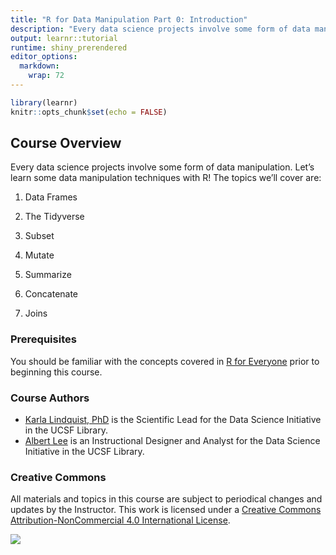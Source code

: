 ```yaml
---
title: "R for Data Manipulation Part 0: Introduction"
description: "Every data science projects involve some form of data manipulation. Let's learn some techniques to do it effectively with R!"
output: learnr::tutorial
runtime: shiny_prerendered
editor_options: 
  markdown: 
    wrap: 72
---
```


```r
library(learnr)
knitr::opts_chunk$set(echo = FALSE)
```

## Course Overview

Every data science projects involve some form of data manipulation.
Let's learn some data manipulation techniques with R! The topics we'll
cover are:

1.  Data Frames

2.  The Tidyverse

3.  Subset

4.  Mutate

5.  Summarize

6.  Concatenate

7.  Joins

### Prerequisites

You should be familiar with the concepts covered in [R for
Everyone](https://github.com/UCSF-DSI/r4e) prior to beginning this
course.

### Course Authors

-   [Karla Lindquist, PhD](http://profiles.ucsf.edu/karla.lindquist) is
    the Scientific Lead for the Data Science Initiative in the UCSF
    Library.
-   [Albert Lee](https://www.linkedin.com/in/albemlee/) is an
    Instructional Designer and Analyst for the Data Science Initiative
    in the UCSF Library.

### Creative Commons

All materials and topics in this course are subject to periodical
changes and updates by the Instructor. This work is licensed under a
[Creative Commons Attribution-NonCommercial 4.0 International
License](http://creativecommons.org/licenses/by-nc/4.0/).

![](images/creative_commons.png)
